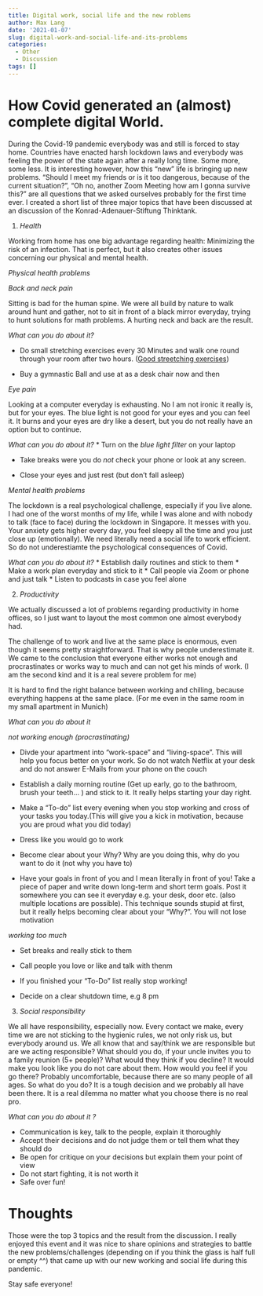 ```yaml
---
title: Digital work, social life and the new roblems
author: Max Lang
date: '2021-01-07'
slug: digital-work-and-social-life-and-its-problems
categories:
  - Other
  - Discussion
tags: []
---
```


# How Covid generated an (almost) complete digital World.

During the Covid-19 pandemic everybody was and still is forced to stay home. Countries
have enacted harsh lockdown laws and everybody was feeling the power of the state again
after a really long time. Some more, some less.
It is interesting however, how this "new" life is bringing up new problems.
"Should I meet my friends or is it too dangerous, because of the current situation?", "Oh no, another Zoom Meeting how am I gonna survive this?" are all 
questions that we asked ourselves probably for the first time ever. 
I created a short list of three major topics that have been discussed at an discussion of the Konrad-Adenauer-Stiftung Thinktank.

1. _Health_

Working from home has one big advantage regarding health: Minimizing the risk of an infection. That is perfect, but it also creates other issues concerning our physical and mental health.

_Physical health problems_

*Back and neck pain*

Sitting is bad for the human spine. We were all build by nature to walk around hunt and gather, not to sit in front of a black mirror everyday, trying to hunt solutions for math problems. 
A hurting neck and back are the result. 

*What can you do about it?*

* Do small stretching exercises every 30 Minutes and walk one round through your room after two hours. ([Good streetching exercises](https://www.healthline.com/health/deskercise#arms))

* Buy a gymnastic Ball and use at as a desk chair now and then

*Eye pain*

Looking at a computer everyday is exhausting. No I am not ironic it really is, but for your eyes. The blue light is not good for your eyes and you can feel it. It burns and your eyes are dry like a desert, but you do not really have an option but to continue. 

*What can you do about it?*
* Turn on the *blue light filter* on your laptop

* Take breaks were you do *not* check your phone or look at any screen. 

* Close your eyes and just rest (but don't fall asleep)


_Mental health problems_

The lockdown is a  real psychological challenge, especially if you live alone. I had one of the worst months of my life, while I was alone and with nobody to talk (face to face) during the lockdown in Singapore. It messes with you. Your anxiety gets higher every day, you feel sleepy all the time and you just close up (emotionally). We need literally need a social life to work efficient. So do not underestiamte the psychological consequences of Covid.

*What can you do about it?*
* Establish daily routines and stick to them
* Make a work plan everyday and stick to it
* Call people via Zoom or phone and just talk
* Listen to  podcasts in case you feel alone

2. _Productivity_

We actually discussed a lot of problems regarding productivity in home offices, so I just want to layout the most common one almost everybody had.

The challenge of to work and live at the same place is enormous, even though it seems pretty straightforward. That is why people underestimate it. 
We came to the conclusion that everyone either works not enough and procrastinates or works way to much and can not get his minds of work. (I am the second kind and it is a real severe problem for me)

It is hard to find the right balance between working and chilling, because everything happens at the same place. (For me even in the same room in my small apartment in Munich)

*What can you do about it*

_not working enough (procrastinating)_

+ Divde your apartment into "work-space" and "living-space". This will help you focus better on your work. So do not watch Netflix at your desk and do not answer E-Mails from your phone on the couch

+ Establish a daily morning routine (Get up early, go to the bathroom, brush your teeth... ) and stick to it. It really helps starting your day right.

+ Make a "To-do" list every evening when you stop working and cross of your tasks you today.(This will give you a kick in motivation, because you are proud what you did today)
+ Dress like you would go to work

+ Become clear about your Why? Why are you doing this, why do you want to do it (not why you have to)

+ Have your goals in front of you and I mean literally in front of you! Take a piece of paper and write down long-term and short term goals. Post it somewhere you can see it everyday e.g. your desk, door etc. (also multiple locations are possible). This technique sounds stupid at first, but it really helps becoming clear about your "Why?". You will not lose motivation

_working too much_

+ Set breaks and really stick to them

+ Call people you love or like and talk with thenm

+ If you finished your "To-Do" list really stop working!

+ Decide on a clear shutdown time, e.g 8 pm

3. _Social responsibility_

We all have responsibility, especially now. Every contact we make, every time we are not sticking to the hygienic rules, we not only risk us, but everybody around us. We all know that and say/think we are responsible but are we acting responsible? What should you do, if your uncle invites you to a family reunion (5+ people)? What would they think if you decline? It would make you look like you do not care about them. How would you feel if you go there? Probably uncomfortable, because there are so many people of all ages. So what do you do? It is a tough decision and we probably all have been there. It is a real dilemma no matter what you choose there is no real pro.

*What can you do about it ?*

* Communication is key, talk to the people, explain it thoroughly 
* Accept their decisions and do not judge them or tell them what they should do
* Be open for critique on your decisions but explain them your point of view
* Do not start fighting, it is not worth it
* Safe over fun!

# Thoughts

Those were the top 3 topics and the result from the discussion. I really enjoyed this event and it was nice to share opinions and strategies to battle the new problems/challenges (depending on if you think the glass is half full or empty ^^) that came up with our new working and social life during this pandemic. 

Stay safe everyone!







